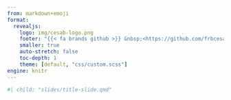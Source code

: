 ```yaml
---
from: markdown+emoji
format:
  revealjs:
    logo: img/cesab-logo.png
    footer: "{{< fa brands github >}} &nbsp;<https://github.com/frbcesab/work-group>"
    smaller: true
    auto-stretch: false
    toc-depth: 1
    theme: [default, "css/custom.scss"]
engine: knitr
---
```


```r
#| child: "slides/title-slide.qmd"
```
